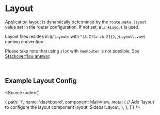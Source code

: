 
<Meta title="Application Layout" of={LayoutStories} />

# Layout

Application layout is dynamically determined by the `route.meta.layout` value set 
in the router configuration. If not set, `BlankLayout` is used.

Layout files resides in `@/layouts` with `^[A-Z][a-zA-Z]{2,}Layout\.vue$` naming
convention.

Please take note that using `slot` with `VueRouter` is not possible. 
See <a href="https://stackoverflow.com/a/66941080" target="_blank">Stackoverflow answer</a>.

<Source code={App} />

<br />

## Example Layout Config

<Source code={`

  {
    path: '/',
    name: 'dashboard',
    component: MainView,
    meta: {
      // Add \`layout\` to configure the layout component 
      layout: SidebarLayout,
    },
  },
]`} />
